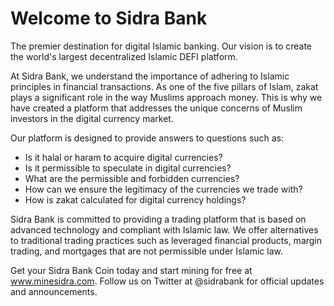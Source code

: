 # Welcome to Sidra Bank

The premier destination for digital Islamic banking. Our vision is to create the world's largest decentralized Islamic DEFI platform.

At Sidra Bank, we understand the importance of adhering to Islamic principles in financial transactions. As one of the five pillars of Islam, zakat plays a significant role in the way Muslims approach money. This is why we have created a platform that addresses the unique concerns of Muslim investors in the digital currency market.

Our platform is designed to provide answers to questions such as:

- Is it halal or haram to acquire digital currencies?
- Is it permissible to speculate in digital currencies?
- What are the permissible and forbidden currencies?
- How can we ensure the legitimacy of the currencies we trade with?
- How is zakat calculated for digital currency holdings?

Sidra Bank is committed to providing a trading platform that is based on advanced technology and compliant with Islamic law. We offer alternatives to traditional trading practices such as leveraged financial products, margin trading, and mortgages that are not permissible under Islamic law.

Get your Sidra Bank Coin today and start mining for free at www.minesidra.com. Follow us on Twitter at @sidrabank for official updates and announcements.
